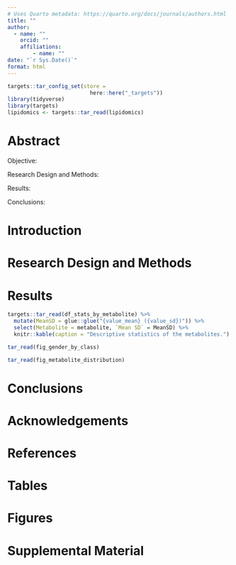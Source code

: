 ```yaml
---
# Uses Quarto metadata: https://quarto.org/docs/journals/authors.html
title: ""
author:
  - name: ""
    orcid: ""
    affiliations: 
        - name: ""
date: "`r Sys.Date()`"
format: html
---
```


```r
targets::tar_config_set(store =
                          here::here("_targets"))
library(tidyverse)
library(targets)
lipidomics <- targets::tar_read(lipidomics)
```

# Abstract

Objective:

Research Design and Methods:

Results:

Conclusions:

# Introduction 

# Research Design and Methods

# Results
```r
targets::tar_read(df_stats_by_metabolite) %>% 
  mutate(MeanSD = glue::glue("{value_mean} ({value_sd})")) %>%
  select(Metabolite = metabolite, `Mean SD` = MeanSD) %>%
  knitr::kable(caption = "Descriptive statistics of the metabolites.")
```

```r
tar_read(fig_gender_by_class)
```

```r
tar_read(fig_metabolite_distribution)
```

# Conclusions

# Acknowledgements

# References

# Tables

# Figures

# Supplemental Material
